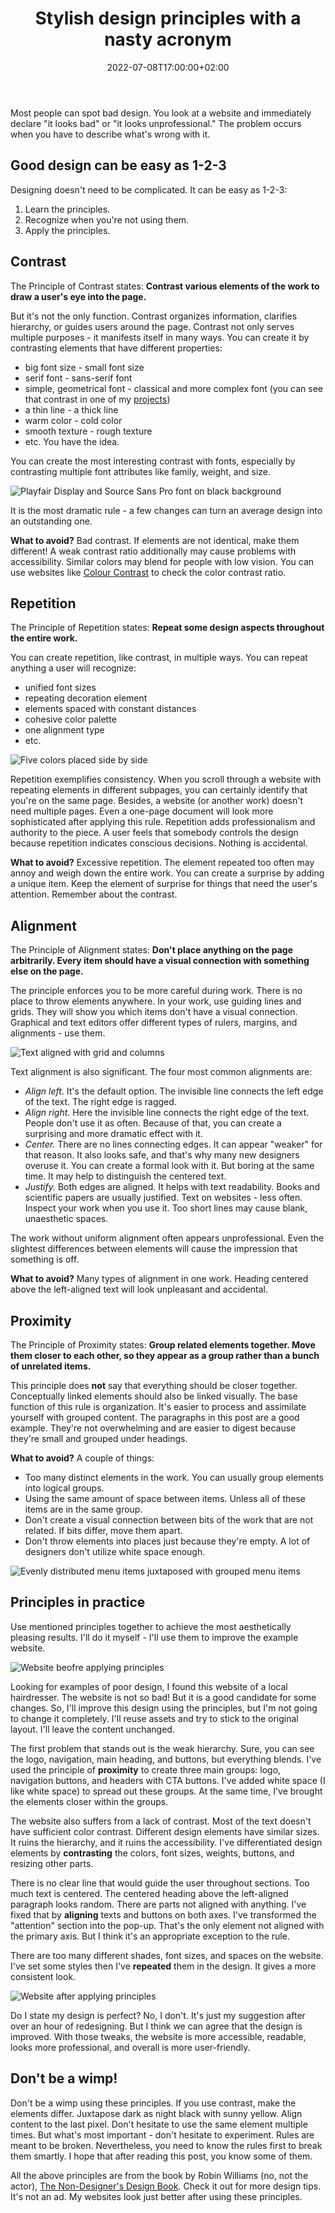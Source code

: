﻿---
title: Stylish design principles with a nasty acronym
description: "In this post, we will look at four universal design principles that can improve any graphical work: website, slide, document, etc."
date: 2022-07-08T17:00:00+02:00
image:
  alt: "Draft of a chair with grid lines"
  caption: "Photo by Karol D. on Pexels"
  src: "./pexels-karol-d-323645.jpg"
categories: ["design", "books"]
tags: ["ui", "ux", "contrast", "a11y", "typography", "grid"]
---

Most people can spot bad design. You look at a website and immediately declare "it looks bad" or "it looks unprofessional." The problem occurs when you have to describe what's wrong with it.

## Good design can be easy as 1-2-3

Designing doesn't need to be complicated. It can be easy as 1-2-3:

1. Learn the principles.
2. Recognize when you're not using them.
3. Apply the principles.

## Contrast

The Principle of Contrast states: **Contrast various elements of the work to draw a user's eye into the page.**

But it's not the only function. Contrast organizes information, clarifies hierarchy, or guides users around the page. Contrast not only serves multiple purposes - it manifests itself in many ways. You can create it by contrasting elements that have different properties:

- big font size - small font size
- serif font - sans-serif font
- simple, geometrical font - classical and more complex font (you can see that contrast in one of my [projects](/portfolio/an-lam/))
- a thin line - a thick line
- warm color - cold color
- smooth texture - rough texture
- etc. You have the idea.

You can create the most interesting contrast with fonts, especially by contrasting multiple font attributes like family, weight, and size.

![Playfair Display and Source Sans Pro font on black background](./playfair-display-source-sans-pro.jpg "Noticeable, medium weight, serif font juxtapose with smaller, sans-serif")

It is the most dramatic rule - a few changes can turn an average design into an outstanding one.

**What to avoid?** Bad contrast. If elements are not identical, make them different! A weak contrast ratio additionally may cause problems with accessibility. Similar colors may blend for people with low vision. You can use websites like [Colour Contrast](https://colourcontrast.cc/) to check the color contrast ratio.

## Repetition

The Principle of Repetition states: **Repeat some design aspects throughout the entire work.**

You can create repetition, like contrast, in multiple ways. You can repeat anything a user will recognize:

- unified font sizes
- repeating decoration element
- elements spaced with constant distances
- cohesive color palette
- one alignment type
- etc.

![Five colors placed side by side](./palette-example.png "Create a color palette and repeat these colors throughout the entire work")

Repetition exemplifies consistency. When you scroll through a website with repeating elements in different subpages, you can certainly identify that you're on the same page. Besides, a website (or another work) doesn't need multiple pages. Even a one-page document will look more sophisticated after applying this rule. Repetition adds professionalism and authority to the piece. A user feels that somebody controls the design because repetition indicates conscious decisions. Nothing is accidental.

**What to avoid?** Excessive repetition. The element repeated too often may annoy and weigh down the entire work. You can create a surprise by adding a unique item. Keep the element of surprise for things that need the user's attention. Remember about the contrast.

## Alignment

The Principle of Alignment states: **Don't place anything on the page arbitrarily. Every item should have a visual connection with something else on the page.**

The principle enforces you to be more careful during work. There is no place to throw elements anywhere. In your work, use guiding lines and grids. They will show you which items don't have a visual connection. Graphical and text editors offer different types of rulers, margins, and alignments - use them.

![Text aligned with grid and columns](./grid-in-figma.png "Example of a grid and column layout in Figma")

Text alignment is also significant. The four most common alignments are:

- _Align left_. It's the default option. The invisible line connects the left edge of the text. The right edge is ragged.
- _Align right._ Here the invisible line connects the right edge of the text. People don't use it as often. Because of that, you can create a surprising and more dramatic effect with it.
- _Center._ There are no lines connecting edges. It can appear "weaker" for that reason. It also looks safe, and that's why many new designers overuse it. You can create a formal look with it. But boring at the same time. It may help to distinguish the centered text.
- _Justify._ Both edges are aligned. It helps with text readability. Books and scientific papers are usually justified. Text on websites - less often. Inspect your work when you use it. Too short lines may cause blank, unaesthetic spaces.

The work without uniform alignment often appears unprofessional. Even the slightest differences between elements will cause the impression that something is off.

**What to avoid?** Many types of alignment in one work. Heading centered above the left-aligned text will look unpleasant and accidental.

## Proximity

The Principle of Proximity states: **Group related elements together. Move them closer to each other, so they appear as a group rather than a bunch of unrelated items.**

This principle does **not** say that everything should be closer together. Conceptually linked elements should also be linked visually. The base function of this rule is organization. It's easier to process and assimilate yourself with grouped content. The paragraphs in this post are a good example. They're not overwhelming and are easier to digest because they're small and grouped under headings.

**What to avoid?** A couple of things:

- Too many distinct elements in the work. You can usually group elements into logical groups.
- Using the same amount of space between items. Unless all of these items are in the same group.
- Don't create a visual connection between bits of the work that are not related. If bits differ, move them apart.
- Don't throw elements into places just because they're empty. A lot of designers don't utilize white space enough.

![Evenly distributed menu items juxtaposed with grouped menu items](./proximity-example.png "Using white space, you can create easily distinguishable categories")

## Principles in practice

Use mentioned principles together to achieve the most aesthetically pleasing results. I'll do it myself - I'll use them to improve the example website.

![Website beofre applying principles](./principles-before.png "Website before applying the principles")

Looking for examples of poor design, I found this website of a local hairdresser. The website is not so bad! But it is a good candidate for some changes. So, I'll improve this design using the principles, but I'm not going to change it completely. I'll reuse assets and try to stick to the original layout. I'll leave the content unchanged.

The first problem that stands out is the weak hierarchy. Sure, you can see the logo, navigation, main heading, and buttons, but everything blends. I've used the principle of **proximity** to create three main groups: logo, navigation buttons, and headers with CTA buttons. I've added white space (I like white space) to spread out these groups. At the same time, I've brought the elements closer within the groups.

The website also suffers from a lack of contrast. Most of the text doesn't have sufficient color contrast. Different design elements have similar sizes. It ruins the hierarchy, and it ruins the accessibility. I've differentiated design elements by **contrasting** the colors, font sizes, weights, buttons, and resizing other parts.

There is no clear line that would guide the user throughout sections. Too much text is centered. The centered heading above the left-aligned paragraph looks random. There are parts not aligned with anything. I've fixed that by **aligning** texts and buttons on both axes. I've transformed the "attention" section into the pop-up. That's the only element not aligned with the primary axis. But I think it's an appropriate exception to the rule.

There are too many different shades, font sizes, and spaces on the website. I've set some styles then I've **repeated** them in the design. It gives a more consistent look.

![Website after applying principles](./principles-after.png "Website after applying the principles")

Do I state my design is perfect? No, I don't. It's just my suggestion after over an hour of redesigning. But I think we can agree that the design is improved. With those tweaks, the website is more accessible, readable, looks more professional, and overall is more user-friendly.

## Don't be a wimp!

Don't be a wimp using these principles. If you use contrast, make the elements differ. Juxtapose dark as night black with sunny yellow. Align content to the last pixel. Don't hesitate to use the same element multiple times. But what's most important - don't hesitate to experiment. Rules are meant to be broken. Nevertheless, you need to know the rules first to break them smartly. I hope that after reading this post, you know some of them.

All the above principles are from the book by Robin Williams (no, not the actor), [The Non-Designer's Design Book](https://www.goodreads.com/book/show/23846768-the-non-designer-s-design-book). Check it out for more design tips. It's not an ad. My websites look just better after using these principles.
